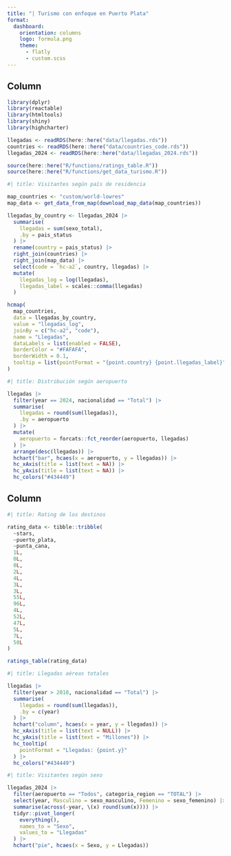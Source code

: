 ```yaml
---
title: "| Turismo con enfoque en Puerto Plata"
format: 
  dashboard:
    orientation: columns
    logo: formula.png
    theme:
      - flatly
      - custom.scss
---
```


## Column {width=60%}

```r
library(dplyr)
library(reactable)
library(htmltools)
library(shiny)
library(highcharter)

llegadas <- readRDS(here::here("data/llegadas.rds"))
countries <- readRDS(here::here("data/countries_code.rds"))
llegadas_2024 <- readRDS(here::here("data/llegadas_2024.rds"))

source(here::here("R/functions/ratings_table.R"))
source(here::here("R/functions/get_data_turismo.R"))
```

```r
#| title: Visitantes según país de residencia

map_countries <- "custom/world-lowres"
map_data <- get_data_from_map(download_map_data(map_countries))

llegadas_by_country <- llegadas_2024 |>
  summarise(
    llegadas = sum(sexo_total),
    .by = pais_status
  ) |>
  rename(country = pais_status) |>
  right_join(countries) |>
  right_join(map_data) |>
  select(code = `hc-a2`, country, llegadas) |>
  mutate(
    llegadas_log = log(llegadas),
    llegadas_label = scales::comma(llegadas)
  )

hcmap(
  map_countries,
  data = llegadas_by_country,
  value = "llegadas_log",
  joinBy = c("hc-a2", "code"),
  name = "Llegadas",
  dataLabels = list(enabled = FALSE),
  borderColor = "#FAFAFA",
  borderWidth = 0.1,
  tooltip = list(pointFormat = "{point.country} {point.llegadas_label}")
)
```


```r
#| title: Distribución según aeropuerto

llegadas |>
  filter(year == 2024, nacionalidad == "Total") |>
  summarise(
    llegadas = round(sum(llegadas)),
    .by = aeropuerto
  ) |>
  mutate(
    aeropuerto = forcats::fct_reorder(aeropuerto, llegadas)
  ) |>
  arrange(desc(llegadas)) |>
  hchart("bar", hcaes(x = aeropuerto, y = llegadas)) |>
  hc_xAxis(title = list(text = NA)) |>
  hc_yAxis(title = list(text = NA)) |>
  hc_colors("#434449")
```

## Column {width=40%}

```r
#| title: Rating de los destinos

rating_data <- tibble::tribble(
  ~stars,
  ~puerto_plata,
  ~punta_cana,
  1L,
  0L,
  0L,
  2L,
  4L,
  3L,
  3L,
  55L,
  96L,
  4L,
  52L,
  47L,
  5L,
  7L,
  50L
)

ratings_table(rating_data)
```

```r
#| title: Llegadas aéreas totales

llegadas |>
  filter(year > 2010, nacionalidad == "Total") |>
  summarise(
    llegadas = round(sum(llegadas)),
    .by = c(year)
  ) |>
  hchart("column", hcaes(x = year, y = llegadas)) |>
  hc_xAxis(title = list(text = NULL)) |>
  hc_yAxis(title = list(text = "Millones")) |>
  hc_tooltip(
    pointFormat = "Llegadas: {point.y}"
  ) |>
  hc_colors("#434449")
```

```r
#| title: Visitantes según sexo

llegadas_2024 |>
  filter(aeropuerto == "Todos", categoria_region == "TOTAL") |>
  select(year, Masculino = sexo_masculino, Femenino = sexo_femenino) |>
  summarise(across(-year, \(x) round(sum(x)))) |>
  tidyr::pivot_longer(
    everything(),
    names_to = "Sexo",
    values_to = "Llegadas"
  ) |>
  hchart("pie", hcaes(x = Sexo, y = Llegadas))
```
